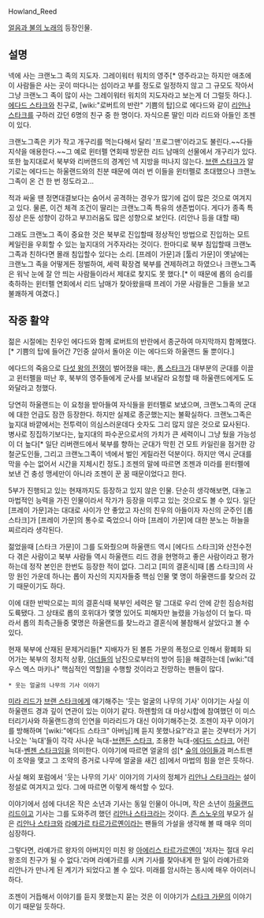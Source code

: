 Howland_Reed

[[얼음과 불의 노래]]의 등장인물.

== 설명 ==
넥에 사는 크랜노그 족의 지도자. 그레이워터 워치의 영주[* 영주라고는 하지만 애초에 이 사람들은 사는 곳이 떠다니는 섬이라고 부를 정도로 일정하지 않고 그 규모도 작아서 그냥 크랜노그 족이 많이 사는 그레이워터 워치의 지도자라고 보는게 더 그럴듯 하다.]. [[에다드 스타크]]와 친구로, [wiki:"로버트의 반란" 기쁨의 탑]으로 에다드와 같이 [[리안나 스타크]]를 구하러 갔던 6명의 친구 중 한 명이다. 자식으론 딸인 미라 리드와 아들인 조젠이 있다. 

크랜노그족은 키가 작고 개구리를 먹는다해서 달리 '프로그맨'이라고도 불린다.~~다들 지샥을 애용한다.~~그 예로 윈터펠 연회때 방문한 리드 남매의 선물에서 개구리가 있다. 또한 늪지대로서 북부와 리버랜드의 경계인 넥 지방을 떠나지 않는다. [[브랜 스타크]]가 알기로는 에다드는 하울랜드와의 친분 때문에 여러 번 이들을 윈터펠로 초대했으나 크랜노그족이 온 건 한 번 정도라고... 

적과 싸울 땐 정면대결보다는 숨어서 공격하는 경우가 많기에 겁이 많은 것으로 여겨지고 있다. 물론, 이건 체격 조건이 딸리는 크랜노그족 특유의 생존법이다. 게다가 종족 특징상 은둔 성향이 강하고 부끄러움도 많은 성향으로 보인다. (리안나 등을 대할 때)

그래도 크랜노그 족이 중요한 것은 북부로 진입할때 정상적인 방법으로 진입하는 모트 케일린을 우회할 수 있는 늪지대의 거주자라는 것이다. 한마디로 북부 침입할때 크랜노그족과 친하다면 몰래 침입할수 있다는 소리. [프레이 가문]과 [툴리 가문]이 옛날에는 크랜노그 족을 어떻게든 정벌하여, 세력 확장겸 북부를 견제하려고 하였으나 크랜노그족은 워낙 눈에 잘 안 띄는 사람들이라서 제대로 찾지도 못 했다.[* 이 때문에 롭의 승리를 축하하는 윈터펠 연회에서 리드 남매가 찾아왔을때 프레이 가문 사람들은 그들을 보고 불쾌하게 여겼다.]

== 작중 활약 ==
젊은 시절에는 친우인 에다드와 함께 로버트의 반란에서 종군하여 마지막까지 함께했다.[* 기쁨의 탑에 들어간 7인중 살아서 돌아온 이는 에다드와 하울랜드 둘 뿐이다.]

에다드의 죽음으로 [[다섯 왕의 전쟁]]이 벌어졌을 때는, [[롭 스타크]]가 대부분의 군대를 이끌고 윈터펠을 떠난 후, 북부의 영주들에게 군사를 보내달라 요청할 때 하울랜드에게도 도와달라고 청했다. 

당연히 하울랜드는 이 요청을 받아들여 자식들을 윈터펠로 보냈으며, 크랜노그족의 군대에 대한 언급도 잠깐 등장한다. 하지만 실제로 종군했는지는 불확실하다. 크랜노그족은 늪지대 바깥에서는 전투력이 의심스러운데다 숫자도 그리 많지 않은 것으로 묘사된다. 병사로 징집하기보다는, 늪지대의 파수꾼으로서의 가치가 큰 세력이니 그냥 뒀을 가능성이 더 높다[* 일단 리버랜드에서 북부를 향하는 군대가 막힌 건 모트 카일린을 점거한 강철군도인들, 그리고 크랜노그족이 넥에서 벌인 게릴라전 덕분이다. 하지만 역시 군대를 막을 수는 없어서 시간을 지체시킨 정도.] 조젠의 말에 따르면 조젠과 미라를 윈터펠에 보낸 건 충성 맹세만이 아니라 조젠이 꾼 꿈 때문이었다고 한다.

5부가 진행되고 있는 현재까지도 등장하고 있지 않은 인물. 단순히 생각해보면, 대놓고 마법적인 능력을 가진 인물이라서 작가가 등장을 미루고 있는 것으로도 볼 수 있다. 일단 [프레이 가문]과는 대대로 사이가 안 좋았고 자신의 친우의 아들이자 자신의 군주인 [롭 스타크]가 [프레이 가문]의 통수로 죽었으니 아마 [프레이 가문]에 대한 분노는 하늘을 찌르리라 생각된다.

젊었을때 [스타크 가문]이 그를 도와줬으며 하울랜드 역시 [에다드 스타크]와 산전수전 다 겪은 사람이고 북부 사람들 역시 하울랜드 리드 경을 현명하고 좋은 사람이라고 평가하는데 정작 본인은 한번도 등장한 적이 없다. 그리고 [피의 결혼식]때 [롭 스타크]의 사망 원인 가운데 하나는 롭이 자신의 지지자들중 핵심 인물 몇 명이 하울랜드를 찾으러 갔기 때문이기도 하다. 
 
이에 대한 반박으로는 피의 결혼식때 북부인 세력은 말 그대로 우리 안에 갇힌 짐승처럼 도륙됐다. 그 상태로 롭의 호위대가 몇명 있어도 피해자만 늘렸을 가능성이 더 높다. 따라서 롭의 최측근들중 몇명은 하울랜드를 찾느라고 결혼식에 불참해서 살았다고 볼 수 있다.

현재 북부에 산재된 문제거리들[* 지배자가 된 볼튼 가문의 폭정으로 인해서 황폐화 되어가는 북부의 정치적 상황, [[아더]]들의 남진으로부터의 방어 등]을 해결하는데 [wiki:"데우스 엑스 마키나" 핵심적인 역할]을 수행할 것이라고 전망하는 팬들이 많다.

 * 웃는 얼굴의 나무의 기사 이야기
[[미라 리드]]가 [[브랜 스타크]]에게 얘기해주는 '웃는 얼굴의 나무의 기사' 이야기는 사실 이 하울랜드 경과 깊이 연관이 있는 이야기 같다. 하렌할의 대 마상시합에 참여했던 이 미스터리기사와 하울랜드경의 인연을 미라리드가 대신 이야기해주는것. 조젠이 자꾸 이야기를 방해하며 '[wiki:"에다드 스타크" 아버님]께 듣지 못했나요?'라고 묻는 것부터가 거기 나오는 '늑대'들이 각각 사나운 늑대-[[브랜든 스타크]], 조용한 늑대-[[에다드 스타크]], 어린 늑대-[[벤젠 스타크]]임을 의미한다. 이야기에 따르면 얼굴의 섬[* [[숲의 아이들]]과 퍼스트맨이 조약을 맺고 그 조약의 증거로 나무에 얼굴을 새긴 섬]에서 마법의 힘을 얻은 듯하다.

사실 해외 포럼에서 '웃는 나무의 기사' 이야기의 기사의 정체가 [[리안나 스타크]]라는 설이 정설로 여겨지고 있다. 그에 따르면 이렇게 해석할 수 있다.

이야기에서 섬에 다녀온 작은 소년과 기사는 동일 인물이 아니며, 작은 소년이 [[하울랜드 리드]]이고 기사는 그를 도와주려 했던 [[리안나 스타크]]라는 것이다. [[존 스노우]]의 부모가 실은 [[리안나 스타크]]와 [[라예가르 타르가르옌]]이라는 팬들의 가설을 생각해 볼 때 매우 의미심장하다.

그렇다면, 라예가르 왕자의 아버지인 미친 왕 [[아에리스 타르가르옌]]이 '저자는 절대 우리 왕조의 친구가 될 수 없다.'라며 라예가르를 시켜 기사를 찾아내게 한 일이 라예가르와 리안나가 만나게 된 계기가 되었다고 볼 수 있다. 미래를 암시하는 동시에 매우 아이러니하다.

조젠이 거듭해서 이야기를 듣지 못했는지 묻는 것은 이 이야기가 [[스타크 가문]]의 이야기이기 때문일 듯하다.

